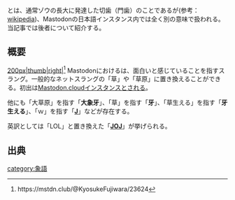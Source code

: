 {{Infobox word
| Name          = {{Ruby|象牙|ぞうげ}}
| Hinshi        = 名詞
| Hatsu         = [[Mastodon.cloud]]
}}{{Ruby|'''象牙'''|ぞうげ}}とは、通常ゾウの長大に発達した切歯（門歯）のことであるが(参考：[https://ja.wikipedia.org/wiki/象牙 wikipedia])、Mastodonの日本語インスタンス内では全く別の意味で扱われる。当記事では後者について紹介する。

== 概要 ==
[[ファイル:Zouge.png|200px|thumb|right|<ref>https://mstdn.club/@KyosukeFujiwara/23624</ref>]]
Mastodonにおける{{Ruby|'''象牙'''|ぞうげ}}は、面白いと感じていることを指すスラング。一般的なネットスラングの「草」や「草原」に置き換えることができる。初出は[[Mastodon.cloud]]インスタンスとされる。

他にも「大草原」を指す「'''大象牙'''」、「草」を指す「'''牙'''」、「草生える」を指す「'''牙生える'''」、「ｗ」を指す「'''[[J]]'''」などが存在する。

英訳としては「LOL」と置き換えた「'''[[JOJ]]'''」が挙げられる。

== 出典 ==

<references/>

{{DEFAULTSORT:そうけ}}
[[category:象語]]